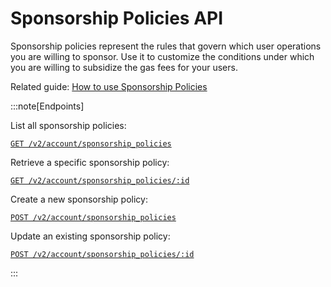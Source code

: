 # Sponsorship Policies API

Sponsorship policies represent the rules that govern which user operations you are willing to sponsor. Use it to customize the conditions under which you are willing to subsidize the gas fees for your users.

Related guide: [How to use Sponsorship Policies](/references/platform/sponsorship-policies)

:::note[Endpoints]

List all sponsorship policies:

[`GET /v2/account/sponsorship_policies`](/references/platform/api/sponsorship-policies/list)

Retrieve a specific sponsorship policy:

[`GET /v2/account/sponsorship_policies/:id`](/references/platform/api/sponsorship-policies/retrieve)

Create a new sponsorship policy:

[`POST /v2/account/sponsorship_policies`](/references/platform/api/sponsorship-policies/create)

Update an existing sponsorship policy:

[`POST /v2/account/sponsorship_policies/:id`](/references/platform/api/sponsorship-policies/update)

:::